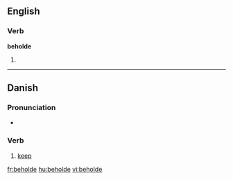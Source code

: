 ==English==

===Verb===
'''beholde'''

# {{obsolete spelling of|behold}}

----

==Danish==

===Pronunciation===
* {{IPA|[b̥eˈhʌlˀə]|lang=da}}

===Verb===
{{da-verb|behold|beholde|beholder|beholdt|har|beholdt}}

# [[keep]]

[[fr:beholde]]
[[hu:beholde]]
[[vi:beholde]]
